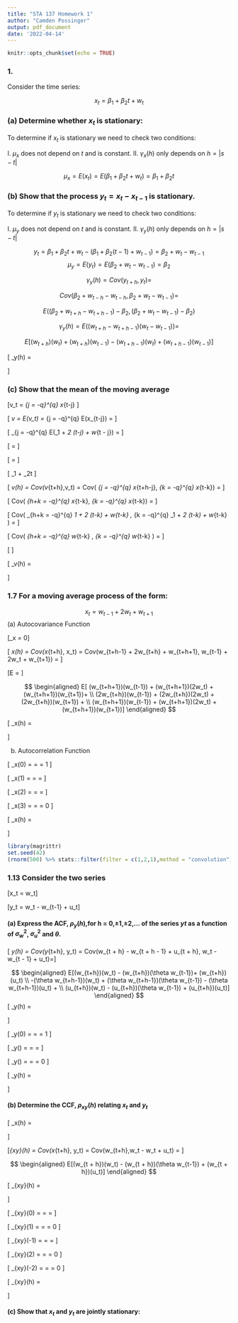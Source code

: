 ```yaml
---
title: "STA 137 Homework 1"
author: "Camden Possinger"
output: pdf_document
date: '2022-04-14'
---
```


```r
knitr::opts_chunk$set(echo = TRUE)
```

### 1.

Consider the time series: 

$$x_t = \beta_1 + \beta_2 t + w_t$$

### (a) Determine whether $x_t$ is stationary: 

To determine if $x_t$ is stationary we need to check two conditions:

I. $\mu_x$ does not depend on $t$ and is constant.\newline
II. $\gamma_x(h)$ only depends on $h = |s-t|$

$$\mu_x = E(x_t) = E(\beta_1 + \beta_2 t + w_t) = \beta_1 + \beta_2 t$$

\begin{center}

since $E(w_t) = 0$

Here $\mu_x$ is not constant and depends on $t$ so $x_t$ is not stationary.

\end{center}

### (b) Show that the process $y_t = x_t - x_{t-1}$ is stationary.

To determine if $y_t$ is stationary we need to check two conditions:

I. $\mu_y$ does not depend on $t$ and is constant.\newline
II. $\gamma_y(h)$ only depends on $h = |s-t|$


$$y_t = \beta_1 + \beta_2 t + w_t - (\beta_1 + \beta_2 (t-1) + w_{t - 1}) = \beta_2 + w_t - w_{t-1}$$
$$\mu_y = E(y_t) = E(\beta_2 + w_t - w_{t-1}) = \beta_2$$
\begin{center}

Since $E(w_t) = E(w_{t-1} = 0)$

The first condition is satisfied because $\beta_2$ is a constant that does not depend on $t$

\end{center}

$$\gamma_y(h) = Cov(y_{t+h}, y_t) =$$

$$Cov(\beta_2 + w_{t-h} - w_{t-h}, \beta_2 + w_t - w_{t-1}) =$$

$$E((\beta_2 + w_{t+h} - w_{t+h-1}) - \beta_2, (\beta_2 + w_t - w_{t-1}) - \beta_2)$$

$$\gamma_y(h) = E((w_{t+h} - w_{t+h-1})(w_t - w_{t-1})) =$$ 

$$E[(w_{t+h})(w_t) + (w_{t+h})(w_{t-1}) - (w_{t+h-1})(w_t) + (w_{t+h-1})(w_{t-1})]$$ 

\[ \gamma_y(h) = \begin{cases}   2\sigma_w^2 & h = 0 \\ -\sigma_w^2 & h = |1| \\ 0 & h \geq |2|   \end{cases} \]

\begin{center}

Since the autocovariance function only depends on the lag $h = |s-t|$ 

$y_t = x_t - x_{t-1}$ is stationary

\end{center}

### (c) Show that the mean of the moving average

\[v_t = \frac{1}{2q + 1}  \sum_{j = -q}^{q} x_{t-j} \]

\begin{center}

is $\beta_1 + \beta_2t$, and give a simplified expression for the autocovariance function.

\end{center}

\[ \mu_v = E(v_t) =  \frac{1}{2q + 1}  \sum_{j = -q}^{q} E(x_{t-j}) =  \]

\[  \frac{1}{2q + 1}  \sum_{j = -q}^{q} E(\beta_1 + \beta_2 (t-j) + w_{t - j}) = \]

\[ \frac{1}{2q + 1} \left[\beta_1(2q+1) + \beta_2t(2q+1) - \beta_2 \sum_{j = -q}^{q} j +\sum_{j = -q}^{q}E(w_{t-j})   \right] =  \]

\[ \frac{1}{2q + 1} \left[\beta_1(2q+1) + \beta_2t(2q+1) - 0 + 0   \right] =  \]

\[ \beta_1 + \beta_2t \]

\begin{center}

The autocovariance function is

\end{center}

\[ \gamma_v(h) = Cov(v_{t+h},v_t) = Cov(\frac{1}{2q + 1}  \sum_{j = -q}^{q} x_{t+h-j}, \frac{1}{2q + 1}  \sum_{k = -q}^{q} x_{t-k}) =  \]

\begin{center}

Let $j = h + k$ so we can have sums both in terms of k

\end{center}

\[\frac{1}{(2q + 1)^2} Cov(  \sum_{h+k = -q}^{q} x_{t-k}, \sum_{k = -q}^{q} x_{t-k}) =  \]

\[\frac{1}{(2q + 1)^2} Cov(  \sum_{h+k = -q}^{q} \beta_1 + \beta_2 (t-k) + w_{t-k} , \sum_{k = -q}^{q} \beta_1 + \beta_2 (t-k) + w_{t-k} ) =  \]

\[\frac{1}{(2q + 1)^2} Cov(  \sum_{h+k = -q}^{q} w_{t-k} , \sum_{k = -q}^{q} w_{t-k} ) =  \]

\[\frac{(2q + 1 - |h|)\sigma_w^2}{(2q + 1)^2} \]

\[ \gamma_v(h) = \begin{cases}   \frac{(2q + 1 - |h|)\sigma_w^2}{(2q + 1)^2} & 0 \leq |h| \leq q \\ 0 & |h| > q  \end{cases} \]

### 1.7 For a moving average process of the form:

$$x_t = w_{t-1} + 2w_t + w_{t+1}$$
(a) Autocovariance Function

\[\mu_x = 0\]

\[ \gamma_x(h) = Cov(x_{t+h}, x_t) = Cov(w_{t+h-1} + 2w_{t+h} + w_{t+h+1}, w_{t-1} + 2w_t + w_{t+1}) = \]

\[E \left[ (w_{t+h-1} + 2w_{t+h} + w_{t+h+1})(w_{t-1} + 2w_t + w_{t+1})\right] = \]

$$
\begin{aligned}
E[ (w_{t+h+1})(w_{t-1}) + (w_{t+h+1})(2w_t) + (w_{t+h+1})(w_{t+1})+ \\  
(2w_{t+h})(w_{t-1}) +   (2w_{t+h})(2w_t) +    (2w_{t+h})(w_{t+1}) + \\ 
(w_{t+h+1})(w_{t-1}) +    (w_{t+h+1})(2w_t) +     (w_{t+h+1})(w_{t+1})]  
\end{aligned}
$$ 
            
\[ \gamma_x(h) = \begin{cases}   6\sigma_w^2 & h = 0 \\ 4\sigma_w^2 & |h| = 1 \\ \sigma_w^2 & |h| = 2 \\ 0 & |h| \geq 3 \end{cases} \]

(b) Autocorrelation Function

\[ \rho_x(0) = \frac{\gamma_x(0)}{\gamma_x(0)} = \frac{6\sigma_w^2}{6\sigma_w^2} = 1 \]

\[ \rho_x(1) = \frac{\gamma_x(1)}{\gamma_x(0)} = \frac{4\sigma_w^2}{6\sigma_w^2} = \frac{2}{3} \]

\[ \rho_x(2) = \frac{\gamma_x(2)}{\gamma_x(0)} = \frac{\sigma_w^2}{6\sigma_w^2} = \frac{1}{6} \]

\[ \rho_x(3) = \frac{\gamma_x(3)}{\gamma_x(0)} = \frac{0}{6\sigma_w^2} = 0 \]

\[ \rho_x(h) = \begin{cases}   1 & h = 0 \\ \frac{2}{3} & |h| = 1 \\ \frac{1}{6} & |h| = 2 \\ 0 & |h| \geq 3 \end{cases} \]


```r
library(magrittr)
set.seed(42)
(rnorm(500) %>% stats::filter(filter = c(1,2,1),method = "convolution")) %>%  na.omit %>%  acf
```


### 1.13 Consider the two series

\[x_t = w_t\]

\[y_t = w_t - \theta w_{t-1} + u_t\]

#### (a) Express the ACF, $\rho_y(h)$,for h = 0,±1,±2,... of the series $yt$ as a function of $\sigma_w^2$, $\sigma_u^2$ and $\theta$.

\[ \gamma_y(h) = Cov(y_{t+h}, y_t) = Cov(w_{t + h} - \theta w_{t + h - 1} + u_{t + h}, w_t - \theta w_{t - 1} + u_t)=\]

$$
\begin{aligned}
E[(w_{t+h})(w_t) - (w_{t+h})(\theta w_{t-1})+ (w_{t+h})(u_t) \\
   -(\theta w_{t+h-1})(w_t) + (\theta w_{t+h-1})(\theta w_{t-1}) - (\theta w_{t+h-1})(u_t) + \\
   (u_{t+h})(w_t) - (u_{t+h})(\theta w_{t-1}) + (u_{t+h})(u_t)]  
\end{aligned}
$$ 
\[ \gamma_y(h) = \begin{cases}   (1+\theta^2)\sigma_w^2 + \sigma_u^2 & h = 0 \\ -\sigma_w^2 & |h| = 1 \\ 0 & |h| \geq 2 \end{cases} \]

\[ \rho_y(0) = \frac{\gamma_y(0)}{\gamma_y(0)} = \frac{(1+\theta^2)\sigma_w^2 + \sigma_u^2}{(1+\theta^2)\sigma_w^2 + \sigma_u^2} = 1 \]

\[ \rho_y(\pm 1) = \frac{\gamma_y(1)}{\gamma_y(0)} = \frac{-\sigma_w^2}{(1+\theta^2)\sigma_w^2 + \sigma_u^2} = \frac{-\sigma_w^2}{(1+\theta^2)\sigma_w^2 + \sigma_u^2} \]

\[ \rho_y(\pm 2) = \frac{\gamma_y(2)}{\gamma_y(0)} = \frac{0}{(1+\theta^2)\sigma_w^2 + \sigma_u^2} = 0 \]

\[ \rho_y(h) = \begin{cases}   1 & h = 0 \\ \frac{-\sigma_w^2}{(1+\theta^2)\sigma_w^2 + \sigma_u^2} & |h| = 1 \\ 0 & |h| \geq 2 \end{cases} \]

#### (b) Determine the CCF, $\rho_{xy}(h)$ relating $x_t$ and $y_t$

\[ \gamma_x(h) = \begin{cases}   \sigma_w^2 & h = 0 \\ 0 & h \neq 0  \end{cases} \]

\[\gamma_{xy}(h) = Cov(x_{t+h}, y_t) = Cov(w_{t+h},w_t - \theta w_t + u_t) = \]

$$
\begin{aligned}
E[(w_{t + h})(w_t) - (w_{t + h})(\theta w_{t-1}) + (w_{t + h})(u_t)]  
\end{aligned}
$$ 

\[ \gamma_{xy}(h) = \begin{cases}   \sigma_w^2 & h = 0 \\ -\theta \sigma_w^2 & h = -1 \\ 0 & otherwise  \end{cases} \]

\[ \rho_{xy}(0) = \frac{\gamma_{xy}(0)}{\sqrt{\gamma_x(0) \gamma_y(0)}} = \frac{\sigma_w^2}{\sqrt{\sigma_w^2[(1+\theta^2)\sigma_w^2 + \sigma_u^2]}} = \frac{\sigma_w}{\sqrt{(1+\theta^2)\sigma_w^2 + \sigma_u^2}}\] 

\[ \rho_{xy}(1) = \frac{\gamma_{xy}(1)}{\sqrt{\gamma_x(0) \gamma_y(0)}} = \frac{0}{\sqrt{\sigma_w^2[(1+\theta^2)\sigma_w^2 + \sigma_u^2]}} = 0 \]

\[ \rho_{xy}(-1) = \frac{\gamma_{xy}(-1)}{\sqrt{\gamma_x(0) \gamma_y(0)}} = \frac{-\theta \sigma_w^2}{\sqrt{\sigma_w^2[(1+\theta^2)\sigma_w^2 + \sigma_u^2]}} = \frac{-\theta \sigma_w}{\sqrt{(1+\theta^2)\sigma_w^2 + \sigma_u^2}} \]

\[ \rho_{xy}(2) = \frac{\gamma_{xy}(2)}{\sqrt{\gamma_x(0) \gamma_y(0)}} = \frac{0}{\sqrt{\sigma_w^2[(1+\theta^2)\sigma_w^2 + \sigma_u^2]}} = 0 \]

\[ \rho_{xy}(-2) = \frac{\gamma_{xy}(-2)}{\sqrt{\gamma_x(0) \gamma_y(0)}} = \frac{0}{\sqrt{\sigma_w^2[(1+\theta^2)\sigma_w^2 + \sigma_u^2]}} = 0 \]

\[ \rho_{xy}(h) = \begin{cases} \frac{\sigma_w}{\sqrt{(1+\theta^2)\sigma_w^2 + \sigma_u^2}}  & h = 0 \\ 
                                 \frac{-\theta \sigma_w}{\sqrt{(1+\theta^2)\sigma_w^2 + \sigma_u^2}} & h = -1 \\ 
                                 0 & otherwise  \end{cases} \]
                                
#### (c) Show that $x_t$ and $y_t$ are jointly stationary: 


\begin{center}

We know from previous problems that $x_t$ and $y_t$ are stationary

$\gamma_{xy}(h)$ only depends on $h = |s-t|$ 

So $x_t$ and $y_t$ are jointly stationary

\end{center}























